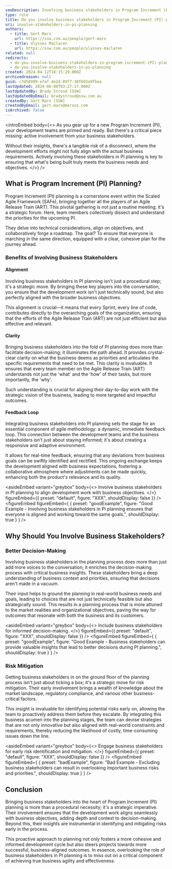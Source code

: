 ```yaml
---
seoDescription: Involving business stakeholders in Program Increment (PI) planning ensures alignment with business objectives and fosters informed decision-making.
type: rule
title: Do you involve business stakeholders in Program Increment (PI) planning?
uri: involve-stakeholders-in-pi-planning
authors:
  - title: Gert Marx
    url: https://ssw.com.au/people/gert-marx
  - title: Ulysses Maclaren
    url: https://ssw.com.au/people/ulysses-maclaren
related: null
redirects:
  - do-you-involve-business-stakeholders-in-program-increment-(PI)-planning
  - do-you-involve-stakeholders-in-pi-planning
created: 2024-04-12T18:15:29.000Z
archivedreason: null
guid: c7d58999-e7af-4e2d-89f7-38f693a9fbaa
lastUpdated: 2024-06-08T03:27:17.000Z
lastUpdatedBy: Brady Stroud [SSW]
lastUpdatedByEmail: bradystroud@ssw.com.au
createdBy: Gert Marx [SSW]
createdByEmail: gert.marx@marxoz.com
isArchived: false
---
```


<introEmbed
  body={<>
As you gear up for a new Program Increment (PI), your development teams are primed and ready. But there's a critical piece missing: active involvement from your business stakeholders.

Without their insights, there's a tangible risk of a disconnect, where the development efforts might not fully align with the actual business requirements. Actively involving these stakeholders in PI planning is key to ensuring that what's being built truly meets the business needs and objectives.
  </>}
/>
## What is Program Increment (PI) Planning?

Program Increment (PI) planning is a cornerstone event within the Scaled Agile Framework (SAFe), bringing together all the players of an Agile Release Train (ART). This pivotal gathering is not just a routine meeting; it's a strategic forum. Here, team members collectively dissect and understand the priorities for the upcoming PI.

They delve into technical considerations, align on objectives, and collaboratively forge a roadmap. The goal? To ensure that everyone is marching in the same direction, equipped with a clear, cohesive plan for the journey ahead.

### Benefits of Involving Business Stakeholders

#### Alignment

Involving business stakeholders in PI planning isn't just a procedural step; it's a strategic move. By bringing these key players into the conversation, you ensure that the development work isn't just technically sound, but also perfectly aligned with the broader business objectives.

This alignment is crucial—it means that every Sprint, every line of code, contributes directly to the overarching goals of the organization, ensuring that the efforts of the Agile Release Train (ART) are not just efficient but also effective and relevant.

#### Clarity

Bringing business stakeholders into the fold of PI planning does more than facilitate decision-making; it illuminates the path ahead. It provides crystal-clear clarity on what the business deems as priorities and articulates the specific requirements that need to be met. This clarity is invaluable. It ensures that every team member on the Agile Release Train (ART) understands not just the 'what' and the 'how' of their tasks, but more importantly, the 'why'.

Such understanding is crucial for aligning their day-to-day work with the strategic vision of the business, leading to more targeted and impactful outcomes.

#### Feedback Loop

Integrating business stakeholders into PI planning sets the stage for an essential component of agile methodology: a dynamic, immediate feedback loop. This connection between the development teams and the business stakeholders isn’t just about staying informed; it's about creating a responsive and adaptive environment.

It allows for real-time feedback, ensuring that any deviations from business goals can be swiftly identified and rectified. This ongoing exchange keeps the development aligned with business expectations, fostering a collaborative atmosphere where adjustments can be made quickly, enhancing both the product's relevance and its quality.


<asideEmbed
  variant="greybox"
  body={<>
    Involve business stakeholders in PI planning to align development work with business objectives.
  </>}
  figureEmbed={{
    preset: "default",
    figure: "XXX",
    shouldDisplay: false
  }}
/>
<figureEmbed figureEmbed={ {
  preset: "goodExample",
  figure: "Good Example - Involving business stakeholders in PI planning ensures that everyone is aligned and working toward the same goals.",
  shouldDisplay: true
} } />


## Why Should You Involve Business Stakeholders?

### Better Decision-Making

Involving business stakeholders in the planning process does more than just add more voices to the conversation; it enriches the decision-making process with critical business insights. These stakeholders bring a deep understanding of business context and priorities, ensuring that decisions aren't made in a vacuum.

Their input helps to ground the planning in real-world business needs and goals, leading to choices that are not just technically feasible but also strategically sound. This results in a planning process that is more attuned to the market realities and organizational objectives, paving the way for outcomes that resonate with both the business and its customers.


<asideEmbed
  variant="greybox"
  body={<>
    Include business stakeholders for informed decision-making.
  </>}
  figureEmbed={{
    preset: "default",
    figure: "XXX",
    shouldDisplay: false
  }}
/>
<figureEmbed figureEmbed={ {
  preset: "goodExample",
  figure: "Good Example - Business stakeholders can provide valuable insights that lead to better decisions during PI planning.",
  shouldDisplay: true
} } />


### Risk Mitigation

Getting business stakeholders in on the ground floor of the planning process isn't just about ticking a box; it's a strategic move for risk mitigation. Their early involvement brings a wealth of knowledge about the market landscape, regulatory compliance, and various other business-critical factors.

This insight is invaluable for identifying potential risks early on, allowing the team to proactively address them before they escalate. By integrating this business acumen into the planning stages, the team can devise strategies that are not only innovative but also aligned with real-world constraints and requirements, thereby reducing the likelihood of costly, time-consuming issues down the line.


<asideEmbed
  variant="greybox"
  body={<>
    Engage business stakeholders for early risk identification and mitigation.
  </>}
  figureEmbed={{
    preset: "default",
    figure: "XXX",
    shouldDisplay: false
  }}
/>
<figureEmbed figureEmbed={ {
  preset: "badExample",
  figure: "Bad Example - Excluding business stakeholders can result in overlooking important business risks and priorities.",
  shouldDisplay: true
} } />


## Conclusion

Bringing business stakeholders into the heart of Program Increment (PI) planning is more than a procedural necessity; it's a strategic imperative. Their involvement ensures that the development work aligns seamlessly with business objectives, adding depth and context to decision-making. Beyond this, their insights are instrumental in identifying and mitigating risks early in the process.

This proactive approach to planning not only fosters a more cohesive and informed development cycle but also steers projects towards more successful, business-aligned outcomes. In essence, overlooking the role of business stakeholders in PI planning is to miss out on a critical component of achieving true business agility and effectiveness.
